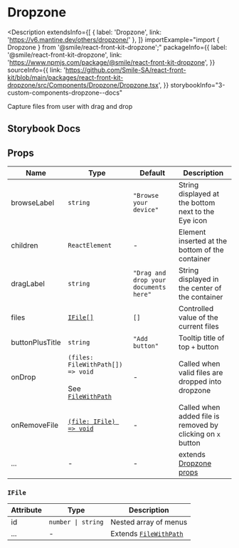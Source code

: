 # Dropzone

<Description
  extendsInfo={[
    { label: 'Dropzone', link: 'https://v6.mantine.dev/others/dropzone/' },
  ]}
  importExample="import { Dropzone } from '@smile/react-front-kit-dropzone';"
  packageInfo={{
    label: '@smile/react-front-kit-dropzone',
    link: 'https://www.npmjs.com/package/@smile/react-front-kit-dropzone',
  }}
  sourceInfo={{
    link: 'https://github.com/Smile-SA/react-front-kit/blob/main/packages/react-front-kit-dropzone/src/Components/Dropzone/Dropzone.tsx',
  }}
  storybookInfo="3-custom-components-dropzone--docs"
>
  Capture files from user with drag and drop
</Description>

## Storybook Docs

<StorybookEmbed storyId="3-custom-components-dropzone--docs" height="970" />

## Props

| Name            | Type                                                                                                                                                                                                | Default                               | Description                                                               |
| --------------- | --------------------------------------------------------------------------------------------------------------------------------------------------------------------------------------------------- | ------------------------------------- | ------------------------------------------------------------------------- |
| browseLabel     | `string`                                                                                                                                                                                            | `"Browse your device"`                | String displayed at the bottom next to the Eye icon                       |
| children        | `ReactElement`                                                                                                                                                                                      | -                                     | Element inserted at the bottom of the container                           |
| dragLabel       | `string`                                                                                                                                                                                            | `"Drag and drop your documents here"` | String displayed in the center of the container                           |
| files           | [`IFile[]`](#ifile)                                                                                                                                                                                 | `[]`                                  | Controlled value of the current files                                     |
| buttonPlusTitle | `string`                                                                                                                                                                                            | `"Add button"`                        | Tooltip title of top `+` button                                           |
| onDrop          | `(files: FileWithPath[]) => void` <br/><br/> See [`FileWithPath`](https://github.com/rtivital/react-dropzone-esm/blob/4bbb571f0d4c01d65025165d891a94c012a468fe/types/react-dropzone.d.ts#L3C1-L3C1) | -                                     | Called when valid files are dropped into dropzone                         |
| onRemoveFile    | [`(file: IFile) => void`](#ifile)                                                                                                                                                                   | -                                     | Called when added file is removed by clicking on `x` button               |
| ...             | -                                                                                                                                                                                                   | -                                     | extends [Dropzone props](https://v6.mantine.dev/others/dropzone/?t=props) |

### `IFile`

| Attribute | Type               | Description                                                                                                                                                |
| --------- | ------------------ | ---------------------------------------------------------------------------------------------------------------------------------------------------------- |
| id        | `number \| string` | Nested array of menus                                                                                                                                      |
| ...       | -                  | Extends [`FileWithPath`](https://github.com/rtivital/react-dropzone-esm/blob/4bbb571f0d4c01d65025165d891a94c012a468fe/types/react-dropzone.d.ts#L3C1-L3C1) |
